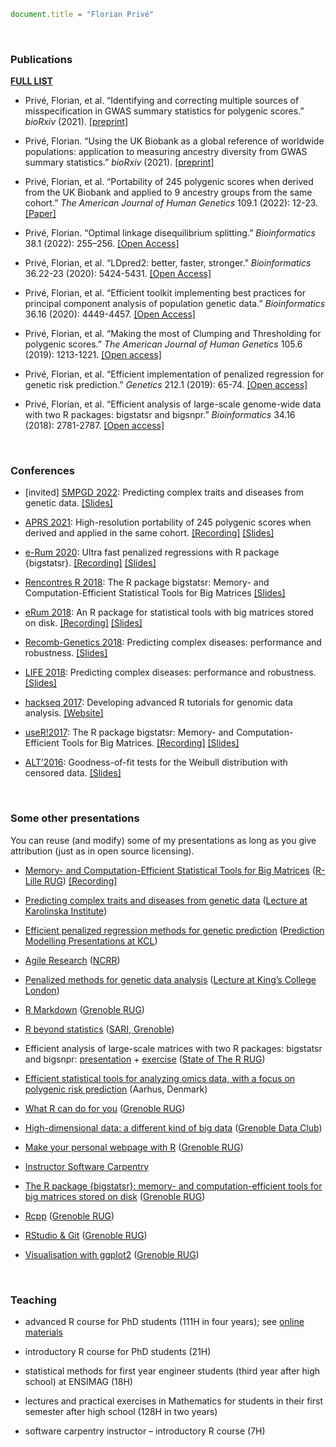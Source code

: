 
```js
document.title = "Florian Privé"
```

<br>

### Publications

[**FULL LIST**](https://scholar.google.fr/citations?user=ykDpRgwAAAAJ)

- Privé, Florian, et al. "Identifying and correcting multiple sources of misspecification in GWAS summary statistics for polygenic scores." *bioRxiv* (2021). [[preprint]](https://doi.org/10.1101/2021.03.29.437510)

- Privé, Florian. "Using the UK Biobank as a global reference of worldwide populations: application to measuring ancestry diversity from GWAS summary statistics." *bioRxiv* (2021). [[preprint]](https://doi.org/10.1101/2021.10.27.466078)

- Privé, Florian, et al. "Portability of 245 polygenic scores when derived from the UK Biobank and applied to 9 ancestry groups from the same cohort." *The American Journal of Human Genetics* 109.1 (2022): 12-23. [[Paper]](https://doi.org/10.1016/j.ajhg.2021.11.008)

- Privé, Florian. "Optimal linkage disequilibrium splitting." *Bioinformatics* 38.1 (2022): 255–256. [[Open Access]](https://doi.org/10.1093/bioinformatics/btab519)

- Privé, Florian, et al. "LDpred2: better, faster, stronger." *Bioinformatics* 36.22-23 (2020): 5424-5431. [[Open Access]](https://doi.org/10.1093/bioinformatics/btaa1029)

- Privé, Florian, et al. "Efficient toolkit implementing best practices for principal component analysis of population genetic data." *Bioinformatics* 36.16 (2020): 4449-4457. [[Open Access]](https://doi.org/10.1093/bioinformatics/btaa520)

- Privé, Florian, et al. "Making the most of Clumping and Thresholding for polygenic scores." *The American Journal of Human Genetics* 105.6 (2019): 1213-1221. [[Open access]](https://doi.org/10.1016/j.ajhg.2019.11.001)

- Privé, Florian, et al. "Efficient implementation of penalized regression for genetic risk prediction." *Genetics* 212.1 (2019): 65-74. [[Open access]](https://doi.org/10.1534/genetics.119.302019)

- Privé, Florian, et al. "Efficient analysis of large-scale genome-wide data with two R packages: bigstatsr and bigsnpr." *Bioinformatics* 34.16 (2018): 2781-2787. [[Open access]](https://doi.org/10.1093/bioinformatics/bty185)

<br>

### Conferences

- [invited] [SMPGD 2022](https://smpgd2022.sciencesconf.org/): Predicting complex traits and diseases from genetic data. [[Slides]](https://privefl.github.io/thesis-docs/smpgd22.html) 

- [APRS 2021](https://aacb.eventsair.com/aprs2021/): High-resolution portability of 245 polygenic scores when derived and applied in the same cohort. [[Recording]](https://youtu.be/NVOVZYeWqs4) [[Slides]](https://privefl.github.io/UKBB-PGS/APRS2021.html) 

- [e-Rum 2020](https://2020.erum.io/): Ultra fast penalized regressions with R package {bigstatsr}. [[Recording]](https://www.youtube.com/watch?v=sHlj_H8K2RI&t=127s) [[Slides]](https://privefl.github.io/R-presentation/slides-eRum2020.html) 

- [Rencontres R 2018](https://r2018-rennes.sciencesconf.org/): The R package bigstatsr: Memory- and Computation-Efficient Statistical Tools for Big Matrices [[Slides]](https://privefl.github.io/RR18/bigstatsr.html)

- [eRum 2018](https://2018.erum.io/): An R package for statistical tools with big matrices stored on disk. [[Recording]](https://youtu.be/w3a1-KLmDM8) [[Slides]](https://privefl.github.io/eRum-2018/slides.html)

- [Recomb-Genetics 2018](http://recomb2018.fr/recomb-genetics/): Predicting complex diseases: performance and robustness. [[Slides]](https://privefl.github.io/thesis-docs/recomb18.html)

- [LIFE 2018](https://life.univ-grenoble-alpes.fr/life-world/events-news/life-annual-meeting-725690.htm?RH=11210192165071361): Predicting complex diseases: performance and robustness. [[Slides]](https://github.com/privefl/paper2-PRS/blob/master/LIFE/pres-f-priv%C3%A9.pdf)

- [hackseq 2017](http://www.hackseq.com/): Developing advanced R tutorials for genomic data analysis. [[Website]](https://hackseq.github.io/2017_project_5/)

- [useR!2017](https://user2017.brussels/): The R package bigstatsr:
Memory- and Computation-Efficient Tools for Big Matrices. [[Recording]](https://t.co/aYt0q8MeXJ) [[Slides]](https://privefl.github.io/useR-2017/slides.html)

- [ALT'2016](http://alt2016.sciencesconf.org/): Goodness-of-fit tests for the Weibull distribution with censored data. [[Slides]](slides_GOFW.pdf#1)

<br>

### Some other presentations

You can reuse (and modify) some of my presentations as long as you give attribution (just as in open source licensing).

- [Memory- and Computation-Efficient Statistical Tools for Big Matrices](https://privefl.github.io/R-presentation/bigrverse.html) ([R-Lille RUG](https://t.co/fzuM15GBCT)) [[Recording]](https://www.youtube.com/watch?v=UXKYqpAo6cs)

- [Predicting complex traits and diseases from genetic data](https://privefl.github.io/thesis-docs/lecture-KI.html) ([Lecture at Karolinska Institute](https://kiwas.ki.se/katalog/katalog/kurs/9304))

- [Efficient penalized regression methods for genetic prediction](https://privefl.github.io/thesis-docs/PLR-genetics.html) ([Prediction Modelling Presentations at KCL](https://www.maudsleybrc.nihr.ac.uk/facilities/prediction-modelling-group/))

- [Agile Research](https://privefl.github.io/thesis-docs/agile-research.html) ([NCRR](https://econ.au.dk/the-national-centre-for-register-based-research/))

- [Penalized methods for genetic data analysis](https://privefl.github.io/R-presentation/penalised-genetics.html) ([Lecture at King's College London](https://www.kcl.ac.uk/ioppn/depts/biostatisticshealthinformatics/teaching/courses/machine-learning))

- [R Markdown](https://privefl.github.io/R-presentation/rmarkdown.html) ([Grenoble RUG](https://r-in-grenoble.github.io/))

- [R beyond statistics](https://privefl.github.io/R-presentation/beyond-stats.html) ([SARI, Grenoble](https://sari.grenoble-inp.fr/doku.php))

- Efficient analysis of large-scale matrices with two R packages: bigstatsr and bigsnpr: [presentation](https://privefl.github.io/R-presentation/bigstatsr.html) + [exercise](https://privefl.github.io/bigsnpr/articles/exo.html) ([State of The R RUG](https://stateofther.github.io/))

- [Efficient statistical tools for analyzing omics data, with a focus on polygenic risk prediction](https://privefl.github.io/thesis-docs/aarhus.html) (Aarhus, Denmark)

- [What R can do for you](https://privefl.github.io/R-presentation/whatrcando.html) ([Grenoble RUG](https://r-in-grenoble.github.io/))

- [High-dimensional data: a different kind of big data](https://privefl.github.io/thesis-docs/data-club.html) ([Grenoble Data Club](https://data-institute.univ-grenoble-alpes.fr/education/data-club-730304.htm))

- [Make your personal webpage with R](https://privefl.github.io/R-presentation/rmarkdown-websites.html) ([Grenoble RUG](https://r-in-grenoble.github.io/))

- [Instructor Software Carpentry](https://grenoble-alpes-data-institute.github.io/2018-05-31-grenoble-software-carpentry/)

- [The R package {bigstatsr}: memory- and computation-efficient tools for big matrices stored on disk](https://privefl.github.io/R-presentation/bigstatsr.html) ([Grenoble RUG](https://r-in-grenoble.github.io/))

- [Rcpp](https://privefl.github.io/R-presentation/Rcpp.html) ([Grenoble RUG](https://r-in-grenoble.github.io/))

- [RStudio & Git](https://privefl.github.io/R-presentation/rstudio-git.html) ([Grenoble RUG](https://r-in-grenoble.github.io/))

- [Visualisation with ggplot2](https://privefl.github.io/R-presentation/ggplot2.html) ([Grenoble RUG](https://r-in-grenoble.github.io/))

<br>

### Teaching

- advanced R course for PhD students (111H in four years); see [online materials](https://privefl.github.io/advr38book/)

- introductory R course for PhD students (21H)

- statistical methods for first year engineer students (third year after high school) at ENSIMAG (18H)

- lectures and practical exercises in Mathematics for students in their first semester after high school (128H in two years)

- software carpentry instructor -- introductory R course (7H)
